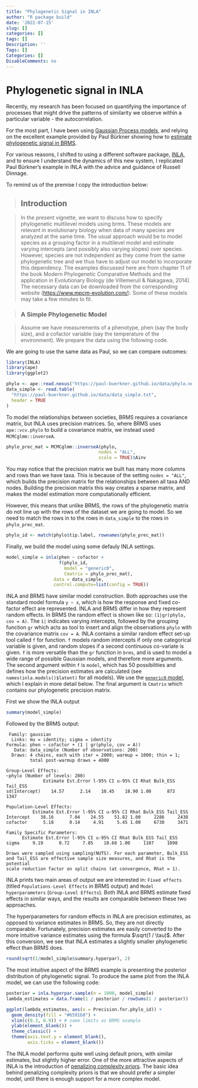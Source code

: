 ```yaml
---
title: "Phylogenetic Signal in INLA"
author: "R package build"
date: '2022-07-15'
slug: []
categories: []
tags: []
Description: ''
Tags: []
Categories: []
DisableComments: no
---
```


# Phylogenetic signal in INLA

Recently, my research has been focused on quantifying the importance of processes that might drive the patterns of similarity we observe within a particular variable - the autocorrelation.

For the most part, I have been using [Gaussian Process models](https://www.youtube.com/watch?v=PIuqxOBJqLU), and relying on the excellent example provided by Paul Bürkner showing how to [estimate phylogenetic signal in BRMS](https://cran.r-project.org/web/packages/brms/vignettes/brms_phylogenetics.html).

For various reasons, I shifted to using a different software package, [INLA](https://www.r-inla.org/), and to ensure I understand the dynamics of this new system, I replicated Paul Bürkner's example in INLA with the advice and guidance of Russell Dinnage.

To remind us of the premise I copy the introduction below:

> ## Introduction

> In the present vignette, we want to discuss how to specify phylogenetic multilevel models using brms. These models are relevant in evolutionary biology when data of many species are analyzed at the same time. The usual approach would be to model species as a grouping factor in a multilevel model and estimate varying intercepts (and possibly also varying slopes) over species. However, species are not independent as they come from the same phylogenetic tree and we thus have to adjust our model to incorporate this dependency. The examples discussed here are from chapter 11 of the book Modern Phylogenetic Comparative Methods and the application in Evolutionary Biology (de Villemeruil & Nakagawa, 2014). The necessary data can be downloaded from the corresponding website (<https://www.mpcm-evolution.com/>). Some of these models may take a few minutes to fit.

> ### A Simple Phylogenetic Model

> Assume we have measurements of a phenotype, phen (say the body size), and a cofactor variable (say the temperature of the environment). We prepare the data using the following code.

We are going to use the same data as Paul, so we can compare outcomes:

```r
library(INLA)
library(ape)
library(ggplot2)

phylo <- ape::read.nexus("https://paul-buerkner.github.io/data/phylo.nex")
data_simple <- read.table(
  "https://paul-buerkner.github.io/data/data_simple.txt",
  header = TRUE
)
```

To model the relationships between societies, BRMS requires a covariance matrix, but INLA uses precision matrices. So, where BRMS uses `ape::vcv.phylo` to build a covariance matrix, we instead used `MCMCglmm::inverseA`.

```r
phylo_prec_mat = MCMCglmm::inverseA(phylo,
                                   nodes = "ALL",
                                   scale = TRUE)$Ainv
```

You may notice that the precision matrix we built has many more columns and rows than we have taxa. This is because of the setting `nodes = "ALL"`, which builds the precision matrix for the relationships between all taxa AND nodes. Building the precision matrix this way creates a sparse matrix, and makes the model estimation more computationally efficient.

However, this means that unlike BRMS, the rows of the phylogenetic matrix do not line up with the rows of the dataset we are going to model. So we need to match the rows in to the rows in `data_simple` to the rows in `phylo_prec_mat`.

```r
phylo_id <- match(phylo$tip.label, rownames(phylo_prec_mat))
```

Finally, we build the model using some defauly INLA settings.

```r
model_simple = inla(phen ~ cofactor +
                    f(phylo_id,
                      model = "generic0",
                      Cmatrix = phylo_prec_mat),
                  data = data_simple,
                  control.compute=list(config = TRUE))
```

INLA and BRMS have similar model construction. Both approaches use the standard model formula `y ~ x`, which is how the response and fixed co-factor effect are represented. INLA and BRMS differ in how they represent random effects. In BRMS the random effect is shown like so: `(1|gr(phylo, cov = A)`. The `1|` indicates varying intercepts, followed by the grouping function `gr` which acts as tool to insert and align the observations `phylo` with the covariance matrix `cov = A`. INLA contains a similar random effect set-up tool called `f` for function. `f` models random intercepts if only one categorical variable is given, and random slopes if a second continuous co-variate is given. `f`  is more versatile than the `gr` function in `brms`, and is used to model a wide range of possible Gaussian models, and therefore more arguments. The second argument within `f` is `model`, which has 50 possibilities and defines how the precision estimates are calculated (see `names(inla.models()$latent)` for all models). We use the [`generic0` model](https://inla.r-inla-download.org/r-inla.org/doc/latent/generic0.pdf), which I explain in more detail below. The final argument is `Cmatrix` which contains our phylogenetic precision matrix. 

First we show the INLA output

```r
summary(model_simple)
```

Followed by the BRMS output:

```
 Family: gaussian 
  Links: mu = identity; sigma = identity 
Formula: phen ~ cofactor + (1 | gr(phylo, cov = A)) 
   Data: data_simple (Number of observations: 200) 
  Draws: 4 chains, each with iter = 2000; warmup = 1000; thin = 1;
         total post-warmup draws = 4000

Group-Level Effects: 
~phylo (Number of levels: 200) 
              Estimate Est.Error l-95% CI u-95% CI Rhat Bulk_ESS Tail_ESS
sd(Intercept)    14.57      2.14    10.45    18.90 1.00      873     1347

Population-Level Effects: 
          Estimate Est.Error l-95% CI u-95% CI Rhat Bulk_ESS Tail_ESS
Intercept    38.16      7.04    24.55    51.82 1.00     2286     2438
cofactor      5.18      0.14     4.91     5.45 1.00     6730     3471

Family Specific Parameters: 
      Estimate Est.Error l-95% CI u-95% CI Rhat Bulk_ESS Tail_ESS
sigma     9.19      0.72     7.85    10.68 1.00     1107     1898

Draws were sampled using sampling(NUTS). For each parameter, Bulk_ESS
and Tail_ESS are effective sample size measures, and Rhat is the potential
scale reduction factor on split chains (at convergence, Rhat = 1).
```

INLA prints two main areas of output we are interested in: `Fixed effects` (titled `Populations-Level Effects` in BRMS output) and `Model hyperparameters` (`Group-Level Effects`). Both INLA and BRMS estimate fixed effects in similar ways, and the results are comparable between these two approaches. 

The hyperparameters for random effects in INLA are precision estimates, as opposed to variance estimates in BRMS. So, they are not directly comparable. Fortunately, precision estimates are easily converted to the more intuitive variance estimates using the formula $\sqrt(1 / \tau)$. After this conversion, we see that INLA estimates a slightly smaller phylogenetic effect than BRMS does. 

```r
round(sqrt(1/model_simple$summary.hyperpar), 2)
```
The most intuitive aspect of the BRMS example is presenting the posterior distribution of phylogenetic signal. To produce the same plot from the INLA model, we can use the following code:

```r
posterior = inla.hyperpar.sample(n = 1000, model_simple)
lambda_estimates = data.frame(1 / posterior / rowSums(1 / posterior))

ggplot(lambda_estimates, aes(x = Precision.for.phylo_id)) + 
  geom_density(fill = "#6591b8") + 
  xlim(c(0.3, 0.9)) + # same limits as BRMS example
  ylab(element_blank()) + 
  theme_classic() + 
  theme(axis.text.y = element_blank(),
        axis.ticks = element_blank())
```

The INLA model performs quite well using default priors, with similar estimates, but slightly higher error. One of the more attractive aspects of INLA is the introduction of [penalizing complexity priors](https://becarioprecario.bitbucket.io/inla-gitbook/ch-priors.html#sec:pcpriors). The basic idea behind penalizing complexity priors is that we should prefer a simpler model, until there is enough support for a more complex model.
